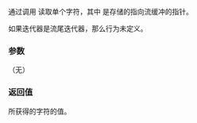 {{cpp/iterator/istreambuf_iterator/title|operator*}}
{{cpp/iterator/istreambuf_iterator/navbar}}
{{ddcl|
CharT operator*() const;
}}

通过调用 {{c|sbuf_-&gt;sgetc()}} 读取单个字符，其中 {{c|sbuf_}} 是存储的指向流缓冲的指针。

如果迭代器是流尾迭代器，那么行为未定义。

===参数===
（无）

===返回值===
所获得的字符的值。

{{cpp/impldef exception}}

{{langlinks|en|ja}}